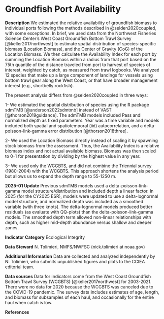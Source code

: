 # Groundfish Port Availability

**Description** 
We estimated the relative availability of groundfish biomass to individual ports following the methods described in @selden2020coupled, with some exceptions. In brief, we used data from the Northwest Fisheries Science Center’s West Coast Groundfish Bottom Trawl Survey [@keller2017northwest] to estimate spatial distribution of species-specific biomass (Location Biomass), and the Center of Gravity (CoG) of the Location Biomass. We then calculate the Availability Index for each port by summing the Location Biomass within a radius from that port based on the 75th quantile of the distance traveled from port to harvest of species of interest, weighted by catch, as measured from trawl logbooks. We analyzed 12 species that make up a large component of landings for vessels using bottom trawl gear along the West Coast, or that have broader management interest (e.g., shortbelly rockfish).

The present analysis differs from @selden2020coupled in three ways:

1- We estimated the spatial distribution of species using the R package sdmTMB [@anderson2022sdmtmb] instead of VAST [@thorson2019guidance]. The sdmTMB models included Pass and normalized depth as fixed parameters. Year was a time variable and models included both spatial and spatiotemporal (iid) autocorrelation, and a delta-poisson-link-gamma error distribution [@thorson2018three].

2- We used the Location Biomass directly instead of scaling it by spawning stock biomass from the assessment. Thus, the Availability Index is a relative biomass index and not actual available biomass. Biomass was then scaled to 0-1 for presentation by dividing by the highest value in any year.

3- We used only the WCGBTS, and did not combine the Triennial survey (1980-2004) with the WCGBTS. This approach shortens the analysis period but allows us to expand the depth range to 55-1250 m.

**2025-01 Update**
Previous sdmTMB models used a delta-poisson-link-gamma model structure/distribution and included depth a linear factor. In 2025 (for the CY2025 ESR), models were updated to use a delta-lognormal model structure, and normalized depth was included as a smoothed variable (with three knots). The delta-lognormal models produced better residuals (as evaluate with QQ-plots) than the delta-poisson-link-gamma models. The smoothed depth term allowed non-linear relationships with depth, such as higher mid-depth abundance versus shallow and deeper zones.

**Indicator Category** Ecological Integrity

**Data Steward** N. Tolimieri, NMFS/NWFSC (nick.tolimieri at noaa.gov)

**Additional Information**
Data are collected and analyzed independently by N. Tolimieri, who submits unpublished figures and plots to the CCIEA editorial team.

**Data sources**
Data for indicators come from the West Coast Groundfish Bottom Trawl Survey (WCGBTS) [@keller2017northwest] for 2003-2021. There were no data for 2020 because the WCGBTS was canceled due to the COVID-19 pandemic. The survey data includes estimates of age, length, and biomass for subsamples of each haul, and occasionally for the entire haul when catch is low.

**References**

::: {.sectionrefs}
:::
